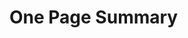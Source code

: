 # One Page Summary{-}

<!--
\item This assessment for `r spp` incorporates a wide range of data sources: landings data and discard estimates; survey indices of abundance, length- and/or age-composition data for each fishery or survey (with conditional age-at-length data used for the surveys); information on weight-at-length, maturity-at-length, and fecundity-at-length; information on natural mortality and the steepness of the Beverton-Holt stock-recruitment relationship; and estimates of ageing error.
-->

\begin{itemize}

\item The longest time series of fishery-independent information off the U.S. west coast arises from the \gls{s-wcgbt} that has been conducted annually from 2003 - 2019. The length and age data from this survey were highly influential on the model estimates of stock size and status. Additionally, these data were used to externally estimate starting parameter values by sex for length-at-age and the fixed values by sex for length-weight relationship.   

\item `r spp` off the U.S. west coast appear to have complex movement patterns, moving across depths, likely driven by season, spawning, and by size. Additionally, observations indicate possible sex-specific aggregations where a higher proportion of female fish are found in shallower (less than 300 m) and deeper waters (greater than 900 m), with higher proportion of males observed at intermediate depths (300 - 700 m).

\item The model parameterization allowed for sex-specific selectivity with female `r spp` never fully selected (maximum selectivity less than 1.0). Large female `r spp` are observed at the deepest depth sampled (1,280 m) off the West Coast and likely extend into unobserved deeper depths. Lack of full selectivity of female `r spp` results in a fraction of unobserved spawning biomass in the population, increasing uncertainty in the estimate of the stock scale that the base model may not fully capture (via asymptotic error assumptions around estimated parameters).  

\item The model was highly sensitive to the assumed value of natural mortality.  The base model fixed the instantaneous rate of natural mortality for females at the median of the prior, 0.108 per year, and estimated male natural mortality as an offset from the female value. When estimated, female natural mortality was well below the median of the prior, at 0.082 per year, which did not appear well supported by longevity information and resulted in estimates of survey catchability at or above 2.0.  However, the relative difference in natural mortality by sex appeared to be well defined across reasonable ranges of natural mortality which informed the decision to only estimate male natural mortality parameterized as an offset from the fixed female value.   

\item The estimated spawning biomass at the beginning of 2021 was `r ssb_2021` mt ($\sim$95 percent asymptotic intervals: `r ssb_2021_low` to `r ssb_2021_hi` mt), which when compared to unfished spawning biomass (`r ssb0` mt) equates to a relative stock status level of `r round(100*depl_2021,0)` percent ($\sim$95 percent asymptotic intervals: `r round(100*depl_2021_low,0)` to `r round(100*depl_2021_hi,0)` percent).  The estimated scale of the stock ($SB_0$) from this assessment, `r ssb0` mt, is lower than the value estimated in the 2011 assessment of 469,866 mt but well within the 2011 $\sim$95 percent asymptotic interval (182,741 - 756,991 mt).

\item  Fishing intensity (1 - SPR) over the past decade has been well below the target $\text{SPR}_{30\%}$, ranging between `r min(spr_recent_10)` and `r max(spr_recent_10)`. The estimated target spawning biomass based on the 25 percent management target is `r format(ssb_targ, big.mark = ',')`. Sustainable total yield, landings plus discards, using $\text{SPR}_{30\%}$ is estimated at `r format(model$derived_quants[model$derived_quants$Label == 'Dead_Catch_SPR', 'Value'], digits = 0, scientific = FALSE, big.mark = ",")` mt.   

\end{itemize}

\newpage